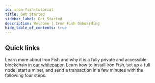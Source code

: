 ```yaml
---
id: iron-fish-tutorial
title: Get Started
sidebar_label: Get Started
description: Welcome | Iron Fish Onboarding
hide_table_of_contents: true
---
```



## Quick links

Learn more about Iron Fish and why it is a fully private and accessible blockchain [in our whitepaper](whitepaper/1_introduction.md). Learn how to install Iron Fish, set up a full node, start a miner, and send a transaction in a few minutes with the following four steps.

<QuickLinks />

